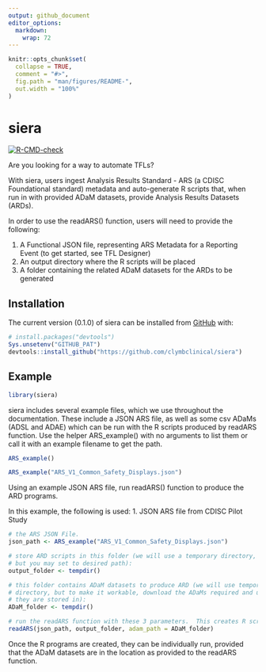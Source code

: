 ```yaml
---
output: github_document
editor_options: 
  markdown: 
    wrap: 72
---
```


<!-- README.md is generated from README.Rmd. Please edit that file -->

```r
knitr::opts_chunk$set(
  collapse = TRUE,
  comment = "#>",
  fig.path = "man/figures/README-",
  out.width = "100%"
)
```

# siera

<!-- badges: start -->

<!-- [![CRAN -->
<!-- status](https://www.r-pkg.org/badges/version/siera)](https://CRAN.R-project.org/package=siera) -->
[![R-CMD-check](https://github.com/clymbclinical/siera/actions/workflows/R-CMD-check.yaml/badge.svg)](https://github.com/clymbclinical/siera/actions/workflows/R-CMD-check.yaml)
<!-- badges: end -->

Are you looking for a way to automate TFLs?

With siera, users ingest Analysis Results Standard - ARS (a CDISC
Foundational standard) metadata and auto-generate R scripts that, when
run in with provided ADaM datasets, provide Analysis Results Datasets
(ARDs).

In order to use the readARS() function, users will need to provide the
following:

1.  A Functional JSON file, representing ARS Metadata for a Reporting
    Event (to get started, see TFL Designer)
2.  An output directory where the R scripts will be placed
3.  A folder containing the related ADaM datasets for the ARDs to be
    generated

## Installation

The current version (0.1.0) of siera can be installed from
[GitHub](https://github.com/clymbclinical/siera) with:

```r
# install.packages("devtools")
Sys.unsetenv("GITHUB_PAT")
devtools::install_github("https://github.com/clymbclinical/siera")
```

## Example

```r
library(siera)
```

siera includes several example files, which we use throughout the documentation.
These include a JSON ARS file, as well as some csv ADaMs (ADSL and ADAE) which can 
be run with the R scripts produced by readARS function.
Use the helper ARS_example() with no arguments to list them or call it with an 
example filename to get the path.

```r
ARS_example()

ARS_example("ARS_V1_Common_Safety_Displays.json")
```

Using an example JSON ARS file, run readARS() function to produce the
ARD programs.

In this example, the following is used: 
1. JSON ARS file from CDISC Pilot Study

```r
# the ARS JSON File. 
json_path <- ARS_example("ARS_V1_Common_Safety_Displays.json")

# store ARD scripts in this folder (we will use a temporary directory, 
# but you may set to desired path):
output_folder <- tempdir()

# this folder contains ADaM datasets to produce ARD (we will use temporary 
# directory, but to make it workable, download the ADaMs required and use the location 
# they are stored in):
ADaM_folder <- tempdir()

# run the readARS function with these 3 parameters.  This creates R scripts (1 for each output in output_folder)
readARS(json_path, output_folder, adam_path = ADaM_folder)
```

Once the R programs are created, they can be individually run, provided
that the ADaM datasets are in the location as provided to the readARS
function. 
